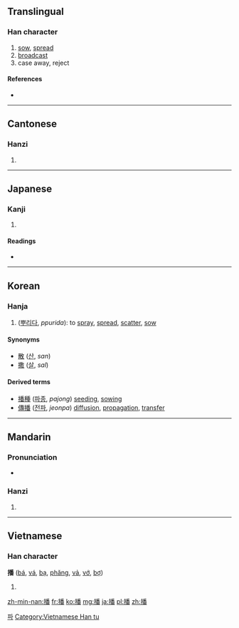 ==Translingual==

===Han character===
{{Han char|rn=64|rad=手|as=12|sn=15|four=5206<sub>9</sub>|canj=手竹木田 (QHDW)|ids=⿰[[扌]][[番]]}}

# [[sow]], [[spread]]
# [[broadcast]]
# case away, reject

====References====
* {{Han ref|kx=0456.150|dkj=12747|dj=0805.110|hdz=31960.120|uh=64AD|ud=25773|bh=BCBD|bd=48317}}

----

==Cantonese==

===Hanzi===
{{yue-hanzi|jyut=|y=bo3}}

# {{defn|lang=yue|sort=手12}}

----

==Japanese==

===Kanji===
{{ja-kanji|grade=|rs=手12}}

# {{defn|lang=ja|sort=手12}}

====Readings====
* {{ja-readings|on=[[は]] (ha)|kun=[[まく]] (maku)}}

----

==Korean==

===Hanja===
{{ko-hanja|hangeul=파|eumhun=|rv=pa|mr=p'a|y=pha}}

# ([[뿌리다]], ''ppurida''): to [[spray]], [[spread]], [[scatter]], [[sow]]

====Synonyms====
* [[散]] ([[산]], ''san'')
* [[撒]] ([[살]], ''sal'')

====Derived terms====
* [[播種]] ([[파종]], ''pajong'') [[seed]]ing, [[sow]]ing
* [[傳播]] ([[전파]], ''jeonpa'') [[diffusion]], [[propagation]], [[transfer]]

[[Category:Hanja readings|파]]

----

==Mandarin==

===Pronunciation===
* {{audio|Zh-bo.ogg|Audio}}

===Hanzi===
{{cmn-hanzi|pin=[[bò]] ([[bo4]]),[[bō]] ([[bo1]]),[[bǒ]] ([[bo3]])|wg=po<sup>4</sup>}}

# {{defn|lang=cmn|sort=手12}}

----

==Vietnamese==

===Han character===
'''播''' ([[bá]], [[vá]], [[bạ]], [[phăng]], [[vả]], [[vớ]], [[bợ]])

# {{defn|lang=vi}}

[[Category:Vietnamese Han tu]]

[[zh-min-nan:播]]
[[fr:播]]
[[ko:播]]
[[mg:播]]
[[ja:播]]
[[pl:播]]
[[zh:播]]